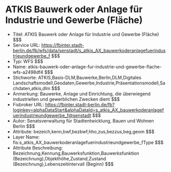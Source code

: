 # ATKIS Bauwerk oder Anlage für Industrie und Gewerbe (Fläche)
- Titel: ATKIS Bauwerk oder Anlage für Industrie und Gewerbe (Fläche) $$$
- Service URL: https://fbinter.stadt-berlin.de/fb/wfs/data/senstadt/s_atkis_AX_bauwerkoderanlagefuerindustrieundgewerbe_f $$$
- Typ: WFS $$$
- Name: atkis-bauwerk-oder-anlage-fur-industrie-und-gewerbe-flache-wfs-a2498df4 $$$
- Stichworte: ATKIS,Basis-DLM,Bauwerke,Berlin,DLM,Digitales Landschaftsmodell,Geodaten,Gewerbe,Industrie,Präsentationsmodell,Sachdaten,atkis,dlm $$$
- Anmerkung: Bauwerke, Anlage und Einrichtung, die überwiegend industriellen und gewerblichen Zwecken dient $$$
- Fisbroker URL: https://fbinter.stadt-berlin.de/fb?loginkey=alphaDataStart&alphaDataId=s_atkis_AX_bauwerkoderanlagefuerindustrieundgewerbe_f@senstadt $$$
- Autor: Senatsverwaltung für Stadtentwicklung, Bauen und Wohnen  Berlin $$$
- Attribute: bezeich,kenn,bwf,bezbwf,hho,zus,bezzus,beg,geom $$$
- Layer Name: fis:s_atkis_AX_bauwerkoderanlagefuerindustrieundgewerbe_fType $$$
- Attribute Beschreibung: Bezeichnung,Kennung,Bauwerksfunktion,Bauwerksfunktion (Bezeichnung),Objekthöhe,Zustand,Zustand (Bezeichnung),Lebenszeitintervall (Beginn) $$$

